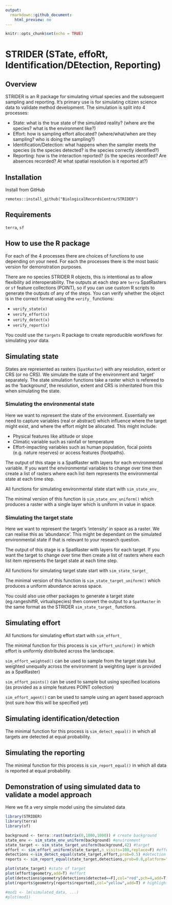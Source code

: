 ```yaml
---
output:
  rmarkdown::github_document:
    html_preview: no
---
```


```r
knitr::opts_chunk$set(echo = TRUE)
```

# STRIDER (STate, effoRt, Identification/DEtection, Reporting)

## Overview

STRIDER is an R package for simulating virtual species and the subsequent sampling and reporting. It's primary use is for simulating citizen science data to validate method development. The simulation is split into 4 processes:

 * State: what is the true state of the simulated reality? (where are the species? what is the environment like?)
 * Effort: how is sampling effort allocated? (where/what/when are they sampling? who is doing the sampling?)
 * Identification/Detection: what happens when the sampler meets the species (is the species detected? is the species correctly identified?)
 * Reporting: how is the interaction reported? (is the species recorded? Are absences recorded? At what spatial resolution is it reported at?)
 
## Installation

Install from GitHub

```
remotes::install_github("BiologicalRecordsCentre/STRIDER")
```
 
## Requirements

`terra`, `sf`


## How to use the R package

For each of the 4 processes there are choices of functions to use depending on your need. For each the processes there is the most basic version for demonstration purposes.

There are no species STRIDER R objects, this is intentional as to allow flexibility ad interoperability. The outputs at each step are `terra` SpatRasters or `sf` feature collections (POINT), so if you can use custom R scripts to generate the outputs of any of the steps. You can verify whether the object is in the correct format using the `verify_` functions:

 * `verify_state(x)`
 * `verify_effort(x)`
 * `verify_detect(x)`
 * `verify_report(x)`
 
You could use the `targets` R package to create reproducible workflows for simulating your data.
 
## Simulating state

States are represented as rasters (`SpatRaster`) with any resolution, extent or CRS (or no CRS). We simulate the state of the environment and 'target' separately. The state simulation functions take a raster which is refereed to as the 'background', the resolution, extent and CRS is inheritated from this when simulating the state.

### Simulating the environmental state

Here we want to represent the state of the environment. Essentially we need to capture variables (real or abstract) which influence where the target might exist, and where the effort might be allocated. This might include:

 * Physical features like altitude or slope
 * Climatic variable such as rainfall or temperature
 * Effort-impacting variables such as human population, focal points (e.g. nature reserves) or access features (footpaths).

The output of this stage is a SpatRaster with layers for each environmental variable. If you want the environmental variables to change over time then create a list of rasters where each list item represents the environmental state at each time step.

All functions for simulating environmental state start with `sim_state_env_`

The minimal version of this function is `sim_state_env_uniform()` which produces a raster with a single layer which is uniform in value in space.

### Simulating the target state

Here we want to represent the target's 'intensity' in space as a raster. We can realise this as 'abundance'. This might be dependant on the simulated environmental state if that is relevant to your research question.

The output of this stage is a SpatRaster with layers for each target. If you want the target to change over time then create a list of rasters where each list item represents the target state at each time step.

All functions for simulating target state start with `sim_state_target_`

The minimal version of this function is `sim_state_target_uniform()` which produces a uniform abundance across space.

You could also use other packages to generate a target state (eg.rangeshiftR, virtualspecies) then convert the output to a `SpatRaster` in the same format as the STRIDER `sim_state_target_` functions.
 
## Simulating effort

All functions for simulating effort start with `sim_effort_`
 
The minimal function for this process is `sim_effort_uniform()` in which effort is uniformly distributed across the landscape.

`sim_effort_weighted()` can be used to sample from the target state but weighted unequally across the environment (a weighting layer is provided as a SpatRaster)

`sim_effort_points()` can be used to sample but using specified locations (as provided as a simple features POINT collection)

`sim_effort_agent()` can be used to sample using an agent based approach (not sure how this will be specified yet)

## Simulating identification/detection

The minimal function for this process is `sim_detect_equal()` in which all targets are detected at equal probability.

## Simulating the reporting

The minimal function for this process is `sim_report_equal()` in which all data is reported at equal probability.

## Demonstration of using simulated data to validate a model approach

Here we fit a very simple model using the simulated data

```r
library(STRIDER)
library(terra)
library(sf)

background <- terra::rast(matrix(0,1000,1000)) # create background
state_env <- sim_state_env_uniform(background) #environment
state_target <- sim_state_target_uniform(background,42) #target
effort <- sim_effort_uniform(state_target,n_visits=100,replace=F) #effort
detections <-sim_detect_equal(state_target,effort,prob=0.5) #detection
reports <- sim_report_equal(state_target,detections,prob=0.8,platform="iRecord") #reports

plot(state_target) #state of target
plot(effort$geometry,add=T) #effort
plot(detections$geometry[detections$detected==F],col="red",pch=4,add=T) #highlight the non-detections
plot(reports$geometry[reports$reported],col="yellow",add=T) # highlight reported records as yellow

#mod1 <- lm(simulated_data, ...)
#plot(mod1)
```
